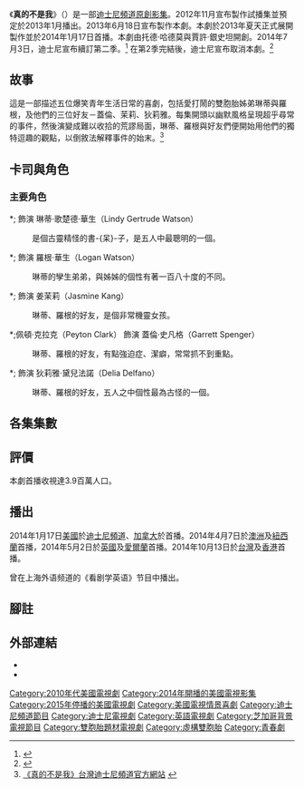 {{Infobox television
|show_name      = 真的不是我
|image          = 
|caption        = 
|genre          = 青少年[[情境喜劇|情境喜劇]]<br/>[[神秘小說|神秘劇情]]
|format         = 
|runtime        = 22-24 分鐘
|distributor    = 
|creator        = 托德·哈德莫<br />賈許·銀史坦
|director       = 
|starring       = {{plainlist | 
* {{link-en|奧莉維亞·賀特|Olivia Holt}}
* {{link-en|奧斯汀·諾爾斯|Austin North}}
* {{link-en|派珀·柯達|Piper Curda}}
* 佩頓·克拉克
* {{link-en|莎拉·吉爾曼|Sarah Gilman}}
}}
|composer       =
|country        = [[美國|美國]]
|language       = [[英語|英語]]
|network        = [[迪士尼頻道|迪士尼頻道]]
|opentheme      = 奧莉維亞·賀特〈我們生活的時間〉
|endtheme       = 
|first_aired    = {{Start date|2014|1|17}}
|last_aired     = {{End date|2015|10|16}}
|num_seasons    = 2<!-- season of the last aired episode -->
|num_episodes   = 39<!-- number of episodes that have actually aired -->
|list_episodes  = 真的不是我集數列表
|executive_producer      = 托德·哈德莫<br />賈德·佩勒
|company                 = {{link-en|It's a Laugh Productions|It's a Laugh Productions}}
|website                 = https://web.archive.org/web/20131224112739/http://disneychannel.disney.com/i-didn-t-do-it
|website_title           = 
| 台灣名稱             = 真的不是我
| 港澳名稱             = 真的不是我
| 日本名稱             = {{lang|ja|やってないってば！}}
| 韓國名稱             = 
}}

《'''真的不是我'''》（{{lang-en|'''I Didn't Do It'''}}）是一部[[迪士尼頻道|迪士尼頻道]][[迪士尼頻道影集列表|原創影集]]。2012年11月宣布製作試播集並預定於2013年1月播出。2013年6月18日宣布製作本劇。本劇於2013年夏天正式展開製作並於2014年1月17日首播。本劇由托德·哈德莫與賈許·銀史坦開創。2014年7月3日，迪士尼宣布續訂第二季。<ref>{{cite press release |url=http://tvbythenumbers.zap2it.com/2014/07/03/i-didnt-do-it-renewed-for-second-season-by-disney-channel/279338/ |title='I Didn't Do It' Renewed for Second Season by Disney Channel |last=Kondolojy |first=Amanda |date=July 3, 2014 |work=[[TV_by_the_Numbers|TV by the Numbers]] |accessdate=July 3, 2014 |archive-date=2014-07-14 |archive-url=https://web.archive.org/web/20140714212055/http://tvbythenumbers.zap2it.com/2014/07/03/i-didnt-do-it-renewed-for-second-season-by-disney-channel/279338/ |dead-url=yes }}</ref> 在第2季完結後，迪士尼宣布取消本劇。<ref name=seriesfinished>{{cite press release|url=http://www.corusent.com/news/disney-channel-october-2015-programming-highlights/|title=Disney Channel October 2015 Programming Highlights|date=October 5, 2015|publisher=Corus Entertainment|location=Toronto|accessdate=October 9, 2015|archiveurl=https://www.webcitation.org/6cLfWZGlQ?url=http://www.corusent.com/news/disney-channel-october-2015-programming-highlights/|archivedate=2015年10月17日|deadurl=no}}</ref>

== 故事 ==
這是一部描述五位爆笑青年生活日常的喜劇，包括愛打鬧的雙胞胎姊弟琳蒂與羅根，及他們的三位好友－蓋倫、茉莉、狄莉雅。每集開頭以幽默風格呈現超乎尋常的事件，然後演變成難以收拾的荒謬局面，琳蒂、羅根與好友們便開始用他們的獨特逗趣的觀點，以倒敘法解釋事件的始末。<ref>[http://www.disney.com.tw/DisneyChannel/showinfo/I_didnt_do_that/ 《真的不是我》台灣迪士尼頻道官方網站] {{webarchive|url=https://web.archive.org/web/20151231002621/http://www.disney.com.tw/DisneyChannel/showinfo/I_didnt_do_that/ |date=2015-12-31 }}</ref>

== 卡司與角色 ==
=== 主要角色 ===
*;{{link-en|奧莉維亞·賀特|Olivia Holt}} 飾演 琳蒂·歌楚德·華生（Lindy Gertrude Watson）
:是個古靈精怪的書-{呆}-子，是五人中最聰明的一個。
*;{{link-en|奧斯汀·諾爾斯|Austin North}} 飾演 羅根·華生（Logan Watson）
:琳蒂的孿生弟弟，與姊姊的個性有著一百八十度的不同。
*;{{link-en|派珀·柯達|Piper Curda}} 飾演 姜茉莉（Jasmine Kang）
:琳蒂、羅根的好友，是個非常機靈女孩。
*;佩頓·克拉克（Peyton Clark） 飾演 蓋倫·史凡格（Garrett Spenger）
:琳蒂、羅根的好友，有點強迫症、潔癖，常常抓不到重點。
*;{{link-en|莎拉·吉爾曼|Sarah Gilman}} 飾演 狄莉雅·黛兒法諾（Delia Delfano）
:琳蒂、羅根的好友，五人之中個性最為古怪的一個。

== 各集集數 ==
{{Main|真的不是我集數列表}}
{{:真的不是我集數列表}}

== 評價 ==
本劇首播收視達3.9百萬人口。

== 播出 ==
2014年1月17日[[美國|美國]]於[[迪士尼頻道|迪士尼頻道]]、[[加拿大|加拿大]]於{{link-en|家庭頻道|Family Channel}}首播。2014年4月7日於[[澳洲|澳洲]]及[[紐西蘭|紐西蘭]]首播，2014年5月2日於[[英國|英國]]及[[愛爾蘭|愛爾蘭]]首播。2014年10月13日於[[台灣|台灣]]及[[香港|香港]]首播。

曾在上海外语频道的《看剧学英语》节目中播出。

== 腳註 ==
{{reflist |30em|refs}}

== 外部連結 ==
* {{Official website|http://disneychannel.disney.com/i-didn-t-do-it}}
* {{IMDb title|2996052}}

{{Disney Channel Original Series}}

{{DEFAULTSORT:I Didn't Do It (TV series)}}
[[Category:2010年代美國電視劇|Category:2010年代美國電視劇]]
[[Category:2014年開播的美國電視影集|Category:2014年開播的美國電視影集]]
[[Category:2015年停播的美國電視劇|Category:2015年停播的美國電視劇]]
[[Category:美國電視情景喜劇|Category:美國電視情景喜劇]]
[[Category:迪士尼頻道節目|Category:迪士尼頻道節目]]
[[Category:迪士尼電視劇|Category:迪士尼電視劇]]
[[Category:英語電視劇|Category:英語電視劇]]
[[Category:芝加哥背景電視節目|Category:芝加哥背景電視節目]]
[[Category:雙胞胎題材電視劇|Category:雙胞胎題材電視劇]]
[[Category:虛構雙胞胎|Category:虛構雙胞胎]]
[[Category:青春劇|Category:青春劇]]